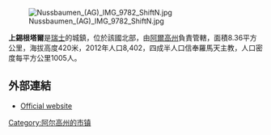 [[Image:Nussbaumen_(AG)_IMG_9782_ShiftN.jpg|right]]

'''上錫根塔爾'''是[[瑞士|瑞士]]的城鎮，位於該國北部，由[[阿爾高州|阿爾高州]]負責管轄，面積8.36平方公里，海拔高度420米，2012年人口8,402，四成半人口信奉羅馬天主教，人口密度每平方公里1005人。

==外部連結==
*[http://www.obersiggenthal.ch Official website]{{Wayback|url=http://www.obersiggenthal.ch/ |date=20200926211745 }}

{{Switzerland-geo-stub}}
[[Category:阿尔高州的市镇|Category:阿尔高州的市镇]]